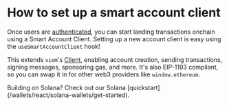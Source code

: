# How to set up a smart account client

Once users are [authenticated](/wallets/react/getting-started), you can start landing transactions onchain using a Smart Account Client. Setting up a new account client is easy using the `useSmartAccountClient` hook!

This extends `viem`'s [Client](https://viem.sh/docs/clients/custom#build-your-own-client), enabling account creation, sending transactions, signing messages, sponsoring gas, and more. It's also EIP-1193 compliant, so you can swap it in for other web3 providers like `window.ethereum`.

<Tip>
  Building on Solana? Check out our Solana
  [quickstart](/wallets/react/solana-wallets/get-started).
</Tip>